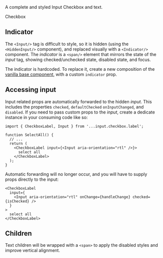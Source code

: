 
A complete and styled Input Checkbox and text.

<CheckboxLabel defaultChecked> Checkbox</CheckboxLabel>

## Indicator

The `<Input/>` tag is difficult to style, so it is hidden (using the `<HiddenInput/>` component), and replaced visually with a `<Indicator/>` component.
The _indicator_ is a `<span/>` element that mirrors the state of the _input_ tag, showing checked/unchecked state, disabled state, and focus.

The indicator is hardcoded. To replace it, create a new composition of the [vanilla base component](https://bit.dev/teambit/base-ui/input/checkbox/label), with a custom `indicator` prop.

## Accessing input

Input related props are automatically forwarded to the hidden _input_.
This includes the properties `checked`, `defaultChecked` `onInputChanged`, and `disabled`.
If you need to pass custom props to the _input_, create a dedicate instance in your consuming code like so:

```tsx
import { CheckboxLabel, Input } from '...input.checkbox.label';

function SelectAll() {
  // ...
  return (
    <CheckboxLabel input={<Input aria-orientation="rtl" />}>
      select all
    </CheckboxLabel>
  );
}
```

Automatic forwarding will no longer occur, and you will have to supply props directly to the input:

```tsx
<CheckboxLabel
  input={
    <Input aria-orientation="rtl" onChange={handleChange} checked={isChecked} />
  }
>
  select all
</CheckboxLabel>
```

## Children

Text children will be wrapped with a `<span>` to apply the disabled styles and improve vertical alignment.
